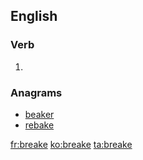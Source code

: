 ==English==

===Verb===
{{head|en|verb}}

# {{obsolete spelling of|break|lang=en}}

===Anagrams===
* [[beaker#English|beaker]]
* [[rebake#English|rebake]]

[[fr:breake]]
[[ko:breake]]
[[ta:breake]]